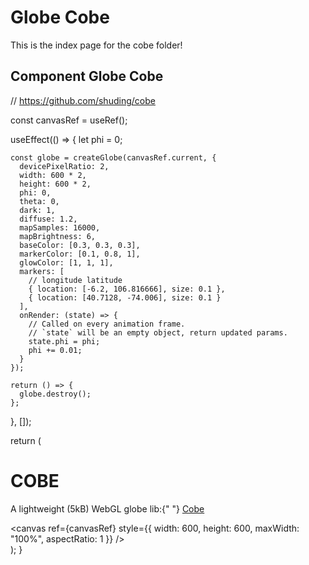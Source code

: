 # Globe Cobe

This is the index page for the cobe folder!

## Component Globe Cobe


// https://github.com/shuding/cobe

  const canvasRef = useRef();

  useEffect(() => {
    let phi = 0;

    const globe = createGlobe(canvasRef.current, {
      devicePixelRatio: 2,
      width: 600 * 2,
      height: 600 * 2,
      phi: 0,
      theta: 0,
      dark: 1,
      diffuse: 1.2,
      mapSamples: 16000,
      mapBrightness: 6,
      baseColor: [0.3, 0.3, 0.3],
      markerColor: [0.1, 0.8, 1],
      glowColor: [1, 1, 1],
      markers: [
        // longitude latitude
        { location: [-6.2, 106.816666], size: 0.1 },
        { location: [40.7128, -74.006], size: 0.1 }
      ],
      onRender: (state) => {
        // Called on every animation frame.
        // `state` will be an empty object, return updated params.
        state.phi = phi;
        phi += 0.01;
      }
    });

    return () => {
      globe.destroy();
    };
  }, []);

  return (
    <div className="App">
      <h1>COBE</h1>
      <p>
        A lightweight (5kB) WebGL globe lib:{" "}
        <a href="https://cobe.vercel.app/" target="_blank">
          Cobe
        </a>
      </p>
      <canvas
        ref={canvasRef}
        style={{ width: 600, height: 600, maxWidth: "100%", aspectRatio: 1 }}
      />
    </div>
  );
}
